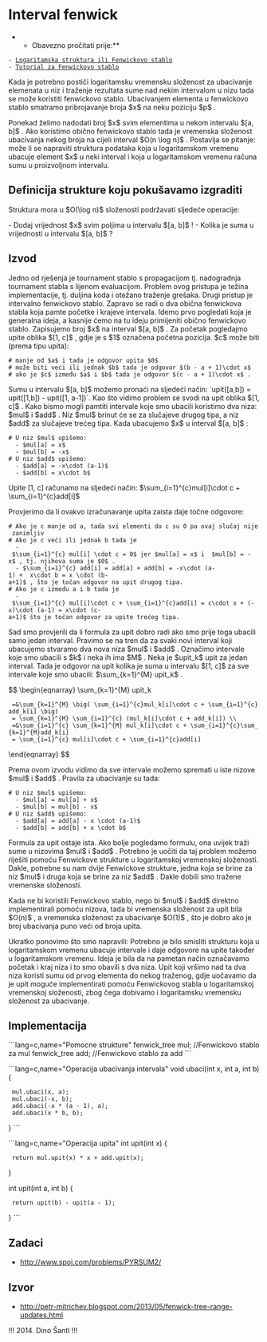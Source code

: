 = Interval fenwick =

**Obavezno pročitati prije:**

 - [[strukture_logaritamska|Logaritamska struktura ili Fenwickovo stablo]]
 - [[strukture_logaritamska_tutorial|Tutorial za Fenwickovo stablo]]

Kada je potrebno postići logaritamsku vremensku složenost za ubacivanje elemenata u niz i traženje rezultata sume nad nekim intervalom u nizu tada se može koristiti fenwickovo stablo. Ubacivanjem elementa u fenwickovo stablo smatramo pribrojavanje broja $x$ na neku poziciju $p$ .

Ponekad želimo nadodati broj $x$ svim elementima u nekom intervalu $[a, b]$ . Ako koristimo obično fenwickovo stablo tada je vremenska složenost ubacivanja nekog broja na cijeli interval $O(n \log n)$ . Postavlja se pitanje: može li se napraviti struktura podataka koja u logaritamskom vremenu ubacuje element $x$ u neki interval i koja u logaritamskom vremenu računa sumu u proizvoljnom intervalu.

==Definicija strukture koju pokušavamo izgraditi==

Struktura mora u $O(\log n)$ složenosti podržavati sljedeće operacije:

- Dodaj vrijednost $x$ svim poljima u intervalu $[a, b]$ !
- Kolika je suma u vrijednosti u intervalu $[a, b]$ ?

==Izvod==

Jedno od rješenja je tournament stablo s propagacijom tj. nadogradnja tournament stabla s lijenom evaluacijom. Problem ovog pristupa je težina implementacije, tj. duljina koda i otežano traženje grešaka. Drugi pristup je intervalno fenwickovo stablo. Zapravo se radi o dva obična fenwickova stabla koja pamte početke i krajeve intervala. Idemo prvo pogledati koja je generalna ideja, a kasnije ćemo na tu ideju primijeniti obično fenwickovo stablo. Zapisujemo broj $x$ na interval $[a, b]$ . Za početak pogledajmo upite oblika $[1, c]$ , gdje je s $1$ označena početna pozicija. $c$ može biti (prema tipu upita):

 # manje od $a$ i tada je odgovor upita $0$
 # može biti veći ili jednak $b$ tada je odgovor $(b - a + 1)\cdot x$
 # ako je $c$ između $a$ i $b$ tada je odgovor $(c - a + 1)\cdot x$ .

Sumu u intervalu $[a, b]$ možemo pronaći na sljedeći način: `upit([a,b]) = upit([1,b]) - upit([1, a-1])`. Kao što vidimo problem se svodi na upit oblika $[1, c]$ . Kako bismo mogli pamtiti intervale koje smo ubacili koristimo dva niza: $mul$ i $add$ . Niz $mul$ brinut će se za slučajeve drugog tipa, a niz $add$ za slučajeve trećeg tipa. Kada ubacujemo $x$ u interval $[a, b]$ :

 # U niz $mul$ upišemo: 
   - $mul[a] = x$
   - $mul[b] = -x$  
 # U niz $add$ upišemo: 
   - $add[a] = -x\cdot (a-1)$ 
   - $add[b] = x\cdot b$


Upite [1, c] računamo na sljedeći način: $\sum_{i=1}^{c}mul[i]\cdot c + \sum_{i=1}^{c}add[i]$ 

Provjerimo da li ovakvo izračunavanje upita zaista daje točne odgovore:

 # Ako je c manje od a, tada svi elementi do c su 0 pa ovaj slučaj nije zanimljiv
 # Ako je c veći ili jednak b tada je 
   - $\sum_{i=1}^{c} mul[i] \cdot c = 0$ jer $mul[a] = x$ i  $mul[b] = -x$ , tj. njihova suma je $0$ .
   - $\sum_{i=1}^{c} add[i] = add[a] + add[b] = -x\cdot (a-1) +  x\cdot b = x \cdot (b-a+1)$ , što je točan odgovor na upit drugog tipa.
 # Ako je c između a i b tada je 
   - $\sum_{i=1}^{c} mul[i]\cdot c + \sum_{i=1}^{c}add[i] = c\cdot x + (-x)\cdot (a-1) = x\cdot (c-a+1)$ što je točan odgovor za upite trećeg tipa.

Sad smo provjerili da li formula za upit dobro radi ako smo prije toga ubacili samo jedan interval. Pravimo se na tren da za svaki novi interval koji ubacujemo stvaramo dva nova niza $mul$ i $add$ . Označimo intervale koje smo ubacili s $k$ i neka ih ima $M$ . Neka je $upit_k$ upit za jedan interval. Tada je odgovor na upit kolika je suma u intervalu $[1, c]$ za sve intervale koje smo ubacili: $\sum_{k=1}^{M} upit_k$ .

$$
\begin{eqnarray}
\sum_{k=1}^{M} upit_k
  =&\sum_{k=1}^{M} \big( \sum_{i=1}^{c}mul_k[i]\cdot c + \sum_{i=1}^{c}add_k[i] \big)
  = \sum_{k=1}^{M} \sum_{i=1}^{c} (mul_k[i]\cdot c + add_k[i]) \\
  =&\sum_{i=1}^{c} \sum_{k=1}^{M} mul_k[i]\cdot c + \sum_{i=1}^{c}\sum_{k=1}^{M}add_k[i]
  = \sum_{i=1}^{c} mul[i]\cdot c + \sum_{i=1}^{c}add[i]
\end{eqnarray}
$$

Prema ovom izvodu vidimo da sve intervale možemo spremati u iste nizove $mul$ i $add$ . Pravila za ubacivanje su tada:

 # U niz $mul$ upišemo: 
   - $mul[a] = mul[a] + x$
   - $mul[b] = mul[b] - x$  
 # U niz $add$ upišemo: 
   - $add[a] = add[a] - x \cdot (a-1)$
   - $add[b] = add[b] + x \cdot b$

Formula za upit ostaje ista. Ako bolje pogledamo formulu, ona uvijek traži sume u nizovima $mul$ i $add$ . Potrebno je uočiti da taj problem možemo riješiti pomoću Fenwickove strukture u logaritamskoj vremenskoj složenosti. Dakle, potrebne su nam dvije Fenwickove strukture, jedna koja se brine za niz $mul$ i druga koja se brine za niz $add$ . Dakle dobili smo tražene vremenske složenosti.

Kada ne bi koristili Fenwickovo stablo, nego bi $mul$ i $add$ direktno implementirali pomoću nizova, tada bi vremenska složenost za upit bila $O(n)$ , a vremenska složenost za ubacivanje $O(1)$ , što je dobro ako je broj ubacivanja puno veći od broja upita.

Ukratko ponovimo što smo napravili: Potrebno je bilo smisliti strukturu koja u logaritamskom vremenu ubacuje intervale i daje odgovore na upite također u logaritamskom vremenu. Ideja je bila da na pametan način označavamo početak i kraj niza i to smo obavili s dva niza. Upit koji vršimo nad ta dva niza koristi sumu od prvog elementa do nekog traženog, gdje uočavamo da je upit moguće implementirati pomoću Fenwickovog stabla u logaritamskoj vremenskoj složenosti, zbog čega dobivamo i logaritamsku vremensku složenost za ubacivanje.

==Implementacija==

 
```lang=c,name="Pomocne strukture"
fenwick_tree mul; //Fenwickovo stablo za mul
fenwick_tree add; //Fenwickovo stablo za add
```


  
```lang=c,name="Operacija ubacivanja intervala"
void ubaci(int x, int a, int b) {
  mul.ubaci(x, a);
  mul.ubaci(-x, b);
  add.ubaci(-x * (a - 1), a);
  add.ubaci(x * b, b);
}
```



```lang=c,name="Operacija upita"
int upit(int x) {
  return mul.upit(x) * x + add.upit(x);
}

int upit(int a, int b) {	
  return upit(b) - upit(a - 1);
}
```

==Zadaci==

* [[http://www.spoj.com/problems/PYRSUM2/]]

==Izvor==

* [[http://petr-mitrichev.blogspot.com/2013/05/fenwick-tree-range-updates.html]]

!!!
2014. Dino Šantl
!!!
